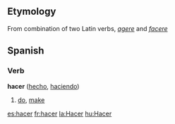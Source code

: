 ==Etymology==
From combination of two Latin verbs, ''[[agere]]'' and ''[[facere]]''

==Spanish==
===Verb===
'''hacer''' ([[hecho]], [[haciendo]])

# [[do]], [[make]]

[[es:hacer]]
[[fr:hacer]]
[[la:Hacer]]
[[hu:Hacer]]